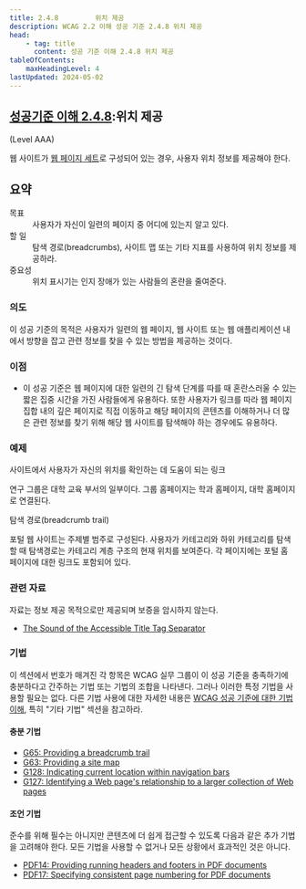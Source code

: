 ```yaml
---
title: 2.4.8         위치 제공
description: WCAG 2.2 이해 성공 기준 2.4.8 위치 제공
head:
    - tag: title
      content: 성공 기준 이해 2.4.8 위치 제공
tableOfContents:
    maxHeadingLevel: 4
lastUpdated: 2024-05-02
---
```



## [성공기준 이해 2.4.8](https://w3.org/TR/WCAG22#location):위치 제공 

(Level AAA)

<Card title="성공 기준(SC)"></Card>

웹 사이트가 [웹 페이지 세트](../../glossary/set-of-web-pages)로 구성되어 있는 경우, 사용자 위치 정보를 제공해야 한다.

## 요약

<dl>
<dt>목표</dt>
<dd>사용자가 자신이 일련의 페이지 중 어디에 있는지 알고 있다.</dd>
<dt>할 일</dt>
<dd>탐색 경로(breadcrumbs), 사이트 맵 또는 기타 지표를 사용하여 위치 정보를 제공하라.</dd>
<dt>중요성</dt>
<dd>위치 표시기는 인지 장애가 있는 사람들의 혼란을 줄여준다.</dd>
</dl>

### 의도

이 성공 기준의 목적은 사용자가 일련의 웹 페이지, 웹 사이트 또는 웹 애플리케이션 내에서 방향을 잡고 관련 정보를 찾을 수 있는 방법을 제공하는 것이다.

### 이점

*   이 성공 기준은 웹 페이지에 대한 일련의 긴 탐색 단계를 따를 때 혼란스러울 수 있는 짧은 집중 시간을 가진 사람들에게 유용하다. 또한 사용자가 링크를 따라 웹 페이지 집합 내의 깊은 페이지로 직접 이동하고 해당 페이지의 콘텐츠를 이해하거나 더 많은 관련 정보를 찾기 위해 해당 웹 사이트를 탐색해야 하는 경우에도 유용하다.

### 예제

사이트에서 사용자가 자신의 위치를 ​​확인하는 데 도움이 되는 링크

연구 그룹은 대학 교육 부서의 일부이다. 그룹 홈페이지는 학과 홈페이지, 대학 홈페이지로 연결된다.

탐색 경로(breadcrumb trail)

포털 웹 사이트는 주제별 범주로 구성된다. 사용자가 카테고리와 하위 카테고리를 탐색할 때 탐색경로는 카테고리 계층 구조의 현재 위치를 보여준다. 각 페이지에는 포털 홈 페이지에 대한 링크도 포함되어 있다.

### 관련 자료

자료는 정보 제공 목적으로만 제공되며 보증을 암시하지 않는다.

*   [The Sound of the Accessible Title Tag Separator](http://www.standards-schmandards.com/2004/title-text-separators/)

### 기법

이 섹션에서 번호가 매겨진 각 항목은 WCAG 실무 그룹이 이 성공 기준을 충족하기에 충분하다고 간주하는 기법 또는 기법의 조합을 나타낸다. 그러나 이러한 특정 기법을 사용할 필요는 없다. 다른 기법 사용에 대한 자세한 내용은 [WCAG 성공 기준에 대한 기법 이해](../understanding-techniques), 특히 "기타 기법" 섹션을 참고하라.

#### 충분 기법

*   [G65: Providing a breadcrumb trail](https://www.w3.org/WAI/WCAG22/Techniques/general/G65)
*   [G63: Providing a site map](https://www.w3.org/WAI/WCAG22/Techniques/general/G63)
*   [G128: Indicating current location within navigation bars](https://www.w3.org/WAI/WCAG22/Techniques/general/G128)
*   [G127: Identifying a Web page's relationship to a larger collection of Web pages](https://www.w3.org/WAI/WCAG22/Techniques/general/G127)

#### 조언 기법

준수를 위해 필수는 아니지만 콘텐츠에 더 쉽게 접근할 수 있도록 다음과 같은 추가 기법을 고려해야 한다. 모든 기법을 사용할 수 없거나 모든 상황에서 효과적인 것은 아니다.

*   [PDF14: Providing running headers and footers in PDF documents](https://www.w3.org/WAI/WCAG22/Techniques/pdf/PDF14)
*   [PDF17: Specifying consistent page numbering for PDF documents](https://www.w3.org/WAI/WCAG22/Techniques/pdf/PDF17)

